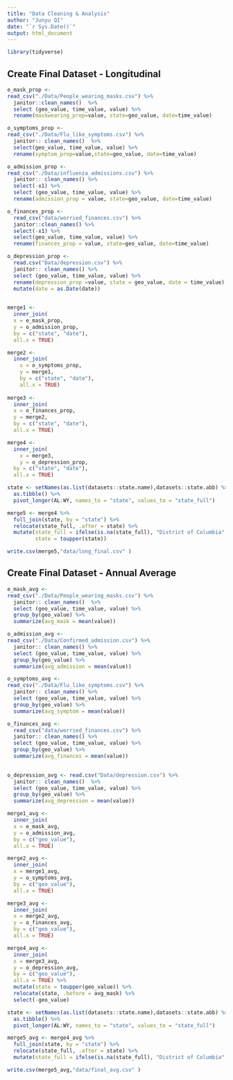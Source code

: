 ```yaml
---
title: "Data Cleaning & Analysis"
author: "Junyu QI"
date: "`r Sys.Date()`"
output: html_document
---
```


```r
library(tidyverse)
```

## Create Final Dataset - Longitudinal

```r
e_mask_prop <-
read_csv("./Data/People_wearing_masks.csv") %>%
  janitor::clean_names()  %>%
  select (geo_value, time_value, value) %>%
  rename(maskwearing_prop=value, state=geo_value, date=time_value)

o_symptoms_prop <-
read_csv("./Data/Flu_like_symptoms.csv") %>%
  janitor:: clean_names()  %>%
  select(geo_value, time_value, value) %>%
  rename(symptom_prop=value,state=geo_value, date=time_value)

o_admission_prop <-
read_csv("./Data/influenza_admissions.csv") %>%
  janitor:: clean_names() %>%
  select(-x1) %>%
  select (geo_value, time_value, value) %>%
  rename(admission_prop = value, state=geo_value, date=time_value) 

o_finances_prop <-
  read_csv("data/worried_finances.csv") %>%
  janitor::clean_names() %>%
  select(-x1) %>%
  select(geo_value, time_value, value) %>%
  rename(finances_prop = value, state=geo_value, date=time_value)

o_depression_prop <- 
  read.csv("Data/depression.csv") %>% 
  janitor:: clean_names() %>% 
  select (geo_value, time_value, value) %>% 
  rename(depression_prop =value, state = geo_value, date = time_value) %>%
  mutate(date = as.Date(date))
  

merge1 <-
  inner_join(
  x = e_mask_prop,
  y = o_admission_prop,
  by = c("state", "date"),
  all.x = TRUE) 

merge2 <-
  inner_join(
    x = o_symptoms_prop,
    y = merge1,
    by = c("state", "date"),
    all.x = TRUE)
  
merge3 <-
  inner_join(
  x = o_finances_prop,
  y = merge2,
  by = c("state", "date"),
  all.x = TRUE)

merge4 <-
  inner_join(
    x = merge3,
    y = o_depression_prop,
  by = c("state", "date"),
  all.x = TRUE)

state <- setNames(as.list(datasets::state.name),datasets::state.abb) %>% 
  as.tibble() %>%
  pivot_longer(AL:WY, names_to = "state", values_to = "state_full")

merge5 <- merge4 %>%
  full_join(state, by = "state") %>%
  relocate(state_full, .after = state) %>%
  mutate(state_full = ifelse(is.na(state_full), "District of Columbia", state_full),
         state = toupper(state))

write.csv(merge5,"data/long_final.csv" )

```

## Create Final Dataset - Annual Average

```r
e_mask_avg <- 
read_csv("./Data/People_wearing_masks.csv") %>%
  janitor:: clean_names()  %>%
  select (geo_value, time_value, value) %>%
  group_by(geo_value) %>%
  summarize(avg_mask = mean(value))

o_admission_avg <-
read_csv("./Data/Confirmed_admission.csv") %>%
  janitor:: clean_names() %>%
  select (geo_value, time_value, value) %>%
  group_by(geo_value) %>%
  summarize(avg_admission = mean(value))

o_symptoms_avg <-
read_csv("./Data/Flu_like_symptoms.csv") %>%
  janitor:: clean_names() %>%
  select (geo_value, time_value, value) %>%
  group_by(geo_value) %>%
  summarize(avg_symptom = mean(value))

o_finances_avg <-
  read_csv("data/worried_finances.csv") %>%
  janitor:: clean_names() %>%
  select (geo_value, time_value, value) %>%
  group_by(geo_value) %>%
  summarize(avg_finances = mean(value))

  
o_depression_avg <- read.csv("Data/depression.csv") %>% 
  janitor:: clean_names()  %>% 
  select (geo_value, time_value, value) %>% 
  group_by(geo_value) %>% 
  summarize(avg_depression = mean(value))

merge1_avg <-
  inner_join(
  x = e_mask_avg,
  y = o_admission_avg,
  by = c("geo_value"),
  all.x = TRUE) 

merge2_avg <-
  inner_join(
  x = merge1_avg,
  y = o_symptoms_avg,
  by = c("geo_value"),
  all.x = TRUE) 

merge3_avg <-
  inner_join(
  x = merge2_avg,
  y = o_finances_avg,
  by = c("geo_value"),
  all.x = TRUE) 

merge4_avg <-
  inner_join(
  x = merge3_avg,
  y = o_depression_avg,
  by = c("geo_value"),
  all.x = TRUE) %>%
  mutate(state = toupper(geo_value)) %>%
  relocate(state, .before = avg_mask) %>%
  select(-geo_value)

state <- setNames(as.list(datasets::state.name),datasets::state.abb) %>% 
  as.tibble() %>%
  pivot_longer(AL:WY, names_to = "state", values_to = "state_full")

merge5_avg <- merge4_avg %>%
  full_join(state, by = "state") %>%
  relocate(state_full, .after = state) %>%
  mutate(state_full = ifelse(is.na(state_full), "District of Columbia", state_full))

write.csv(merge5_avg,"data/final_avg.csv" )

```
